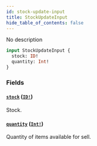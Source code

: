```yaml
---
id: stock-update-input
title: StockUpdateInput
hide_table_of_contents: false
---
```


No description

```graphql
input StockUpdateInput {
  stock: ID!
  quantity: Int!
}
```

### Fields

#### [`stock`](#) ([`ID!`](../../../developer/api-reference/scalars/id))

Stock.

#### [`quantity`](#) ([`Int!`](../../../developer/api-reference/scalars/int))

Quantity of items available for sell.
